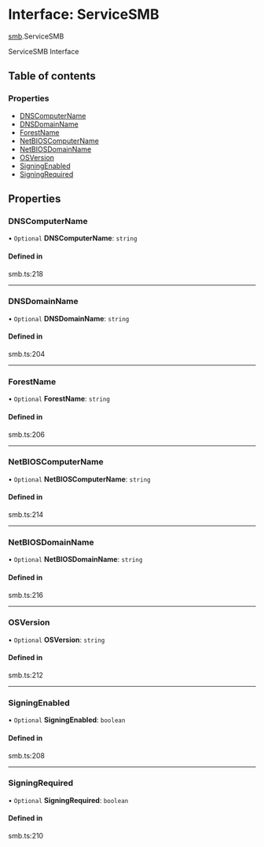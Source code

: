 # Interface: ServiceSMB

[smb](/templates/protocols/javascript/modules/smb).ServiceSMB

ServiceSMB Interface

## Table of contents

### Properties

- [DNSComputerName](/templates/protocols/javascript/modules/smb.ServiceSMB#dnscomputername)
- [DNSDomainName](/templates/protocols/javascript/modules/smb.ServiceSMB#dnsdomainname)
- [ForestName](/templates/protocols/javascript/modules/smb.ServiceSMB#forestname)
- [NetBIOSComputerName](/templates/protocols/javascript/modules/smb.ServiceSMB#netbioscomputername)
- [NetBIOSDomainName](/templates/protocols/javascript/modules/smb.ServiceSMB#netbiosdomainname)
- [OSVersion](/templates/protocols/javascript/modules/smb.ServiceSMB#osversion)
- [SigningEnabled](/templates/protocols/javascript/modules/smb.ServiceSMB#signingenabled)
- [SigningRequired](/templates/protocols/javascript/modules/smb.ServiceSMB#signingrequired)

## Properties

### DNSComputerName

• `Optional` **DNSComputerName**: `string`

#### Defined in

smb.ts:218

___

### DNSDomainName

• `Optional` **DNSDomainName**: `string`

#### Defined in

smb.ts:204

___

### ForestName

• `Optional` **ForestName**: `string`

#### Defined in

smb.ts:206

___

### NetBIOSComputerName

• `Optional` **NetBIOSComputerName**: `string`

#### Defined in

smb.ts:214

___

### NetBIOSDomainName

• `Optional` **NetBIOSDomainName**: `string`

#### Defined in

smb.ts:216

___

### OSVersion

• `Optional` **OSVersion**: `string`

#### Defined in

smb.ts:212

___

### SigningEnabled

• `Optional` **SigningEnabled**: `boolean`

#### Defined in

smb.ts:208

___

### SigningRequired

• `Optional` **SigningRequired**: `boolean`

#### Defined in

smb.ts:210

